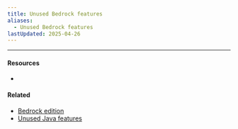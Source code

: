 ```yaml
---
title: Unused Bedrock features
aliases:
  - Unused Bedrock features
lastUpdated: 2025-04-26
---
```



<NoContent />

---

#### Resources

- <Wiki src="https://minecraft.wiki/w/Bedrock_Edition_unused_features" />

#### Related

- [Bedrock edition](/bedrockedition)
- [Unused Java features](/unusedjavafeatures)